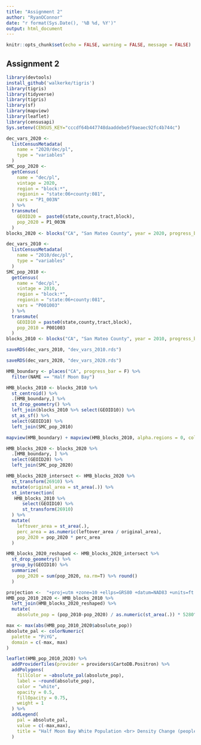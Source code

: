 ```yaml
---
title: "Assignment 2"
author: "RyanOConnor"
date: "r format(Sys.Date(), '%B %d, %Y')"
output: html_document
---
```


```r
knitr::opts_chunk$set(echo = FALSE, warning = FALSE, message = FALSE)
```
## Assignment 2
```r
library(devtools)
install_github('walkerke/tigris')
library(tigris)
library(tidyverse)
library(tigris) 
library(sf)
library(mapview) 
library(leaflet)
library(censusapi)
Sys.setenv(CENSUS_KEY="cccdf64b447748daaddebe5f9aeaec92fc4b744c")
```

```r
dec_vars_2020 <-
  listCensusMetadata(
    name = "2020/dec/pl",
    type = "variables"
  )
SMC_pop_2020 <-
  getCensus(
    name = "dec/pl",
    vintage = 2020,
    region = "block:*", 
    regionin = "state:06+county:081",
    vars = "P1_003N"
  ) %>% 
  transmute(
    GEOID20 =  paste0(state,county,tract,block),
    pop_2020 = P1_003N
  )
blocks_2020 <- blocks("CA", "San Mateo County", year = 2020, progress_bar = F)
```


```r
dec_vars_2010 <-
  listCensusMetadata(
    name = "2010/dec/pl",
    type = "variables"
  )
SMC_pop_2010 <-
  getCensus(
    name = "dec/pl",
    vintage = 2010,
    region = "block:*", 
    regionin = "state:06+county:081",
    vars = "P001003"
  ) %>% 
  transmute(
    GEOID10 = paste0(state,county,tract,block),
    pop_2010 = P001003
  )
blocks_2010 <- blocks("CA", "San Mateo County", year = 2010, progress_bar = F)
```

```r
saveRDS(dec_vars_2010, "dev_vars_2010.rds")
```

```r
saveRDS(dec_vars_2020, "dev_vars_2020.rds")
```


```r
HMB_boundary <- places("CA", progress_bar = F) %>% 
  filter(NAME == "Half Moon Bay")

HMB_blocks_2010 <- blocks_2010 %>% 
  st_centroid() %>% 
  .[HMB_boundary,] %>% 
  st_drop_geometry() %>% 
  left_join(blocks_2010 %>% select(GEOID10)) %>% 
  st_as_sf() %>% 
  select(GEOID10) %>% 
  left_join(SMC_pop_2010)

mapview(HMB_boundary) + mapview(HMB_blocks_2010, alpha.regions = 0, color = "red", lwd = 2)

```

```r
HMB_blocks_2020 <- blocks_2020 %>%
  .[HMB_boundary, ] %>% 
  select(GEOID20) %>% 
  left_join(SMC_pop_2020)
```

```r
HMB_blocks_2020_intersect <- HMB_blocks_2020 %>% 
  st_transform(26910) %>% 
  mutate(original_area = st_area(.)) %>% 
  st_intersection(
   HMB_blocks_2010 %>%
      select(GEOID10) %>% 
      st_transform(26910)
  ) %>% 
  mutate(
    leftover_area = st_area(.),
    perc_area = as.numeric(leftover_area / original_area),
    pop_2020 = pop_2020 * perc_area
  )
```


```r
HMB_blocks_2020_reshaped <- HMB_blocks_2020_intersect %>%
  st_drop_geometry() %>% 
  group_by(GEOID10) %>% 
  summarize(
    pop_2020 = sum(pop_2020, na.rm=T) %>% round()
  )
```

```r
projection <-  "+proj=utm +zone=10 +ellps=GRS80 +datum=NAD83 +units=ft +no_defs"
HMB_pop_2010_2020 <- HMB_blocks_2010 %>% 
  left_join(HMB_blocks_2020_reshaped) %>% 
  mutate(
    absolute_pop = (pop_2010-pop_2020) / as.numeric(st_area(.)) * 5280^2 *0.0015625)
```

```r
max <- max(abs(HMB_pop_2010_2020$absolute_pop))
absolute_pal <- colorNumeric(
  palette = "PiYG",
  domain = c(-max, max)
)
```

```r
leaflet(HMB_pop_2010_2020) %>% 
  addProviderTiles(provider = providers$CartoDB.Positron) %>% 
  addPolygons(
    fillColor = ~absolute_pal(absolute_pop),
    label = ~round(absolute_pop),
    color = "white",
    opacity = 0.5,
    fillOpacity = 0.75,
    weight = 1
  ) %>% 
  addLegend(
    pal = absolute_pal,
    value = c(-max,max),
    title = "Half Moon Bay White Population <br> Density Change (people per acre) <br> from 2010 to 2020"
  )
```

